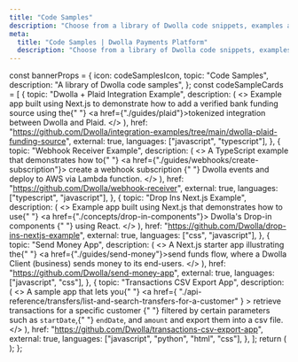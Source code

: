 ```yaml
---
title: "Code Samples"
description: "Choose from a library of Dwolla code snippets, examples and apps to learn how to implement certain functions and help accelerate your integration with the Dwolla platform."
meta:
  title: "Code Samples | Dwolla Payments Platform"
  description: "Choose from a library of Dwolla code snippets, examples and apps to learn how to implement certain functions and help accelerate your integration with the Dwolla platform."
---
```



  const bannerProps = {
    icon: codeSamplesIcon,
    topic: "Code Samples",
    description: "A library of Dwolla code samples",
  };
  const codeSampleCards = [
    {
      topic: "Dwolla + Plaid Integration Example",
      description: (
        <>
          Example app built using Next.js to demonstrate how to add a verified
          bank funding source using the{" "}
          <a href={"./guides/plaid"}>tokenized integration</a> between Dwolla
          and Plaid.
        </>
      ),
      href: "https://github.com/Dwolla/integration-examples/tree/main/dwolla-plaid-funding-source",
      external: true,
      languages: ["javascript", "typescript"],
    },
    {
      topic: "Webhook Receiver Example",
      description: (
        <>
          A TypeScript example that demonstrates how to{" "}
          <a href={"./guides/webhooks/create-subscription"}>
            create a webhook subscription
          </a>{" "}
          Dwolla events and deploy to AWS via Lambda function.
        </>
      ),
      href: "https://github.com/Dwolla/webhook-receiver",
      external: true,
      languages: ["typescript", "javascript"],
    },
    {
      topic: "Drop Ins Next.js Example",
      description: (
        <>
          Example app built using Next.js that demonstrates how to use{" "}
          <a href={"./concepts/drop-in-components"}>
            Dwolla's Drop-in components
          </a>{" "}
          using React.
        </>
      ),
      href: "https://github.com/Dwolla/drop-ins-nextjs-example",
      external: true,
      languages: ["css", "javascript"],
    },
    {
      topic: "Send Money App",
      description: (
        <>
          A Next.js starter app illustrating the{" "}
          <a href={"./guides/send-money"}>send funds flow</a>, where a Dwolla
          Client (business) sends money to its end-users.
        </>
      ),
      href: "https://github.com/Dwolla/send-money-app",
      external: true,
      languages: ["javascript", "css"],
    },
    {
      topic: "Transactions CSV Export App",
      description: (
        <>
          A sample app that lets you{" "}
          <a
            href={
              "./api-reference/transfers/list-and-search-transfers-for-a-customer"
            }
          >
            retrieve transactions for a specific customer
          </a>{" "}
          filtered by certain parameters such as <code>startDate</code>,{" "}
          <code>endDate</code>, and <code>amount</code> and export them into a
          csv file.
        </>
      ),
      href: "https://github.com/Dwolla/transactions-csv-export-app",
      external: true,
      languages: ["javascript", "python", "html", "css"],
    },
  ];
  return (
    <IndexPageGrid
      unfilteredCards={codeSampleCards}
      bannerProps={bannerProps}
    />
  );
};

<CodeSamplesPageGrid />
